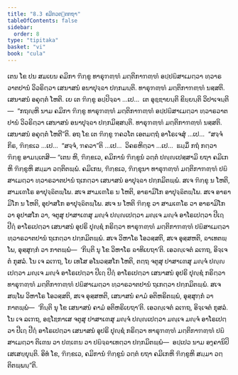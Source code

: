 ```yaml
---
title: "8.3 ຄມິກວຕ຺ຕກຖາ"
tableOfContents: false
sidebar:
  order: 8
type: "tipitaka"
basket: "vi"
book: "cula"
---
```



<DynamicBreadcrumb />

<Division number="360" book="cula">

<Paragraph number="1667" book="cula">
ເຕນ ໂຂ ປນ ສມເຍນ ຄມິກາ ຠິກ຺ຂູ ທາຣຸຠຓ຺ຑໍ ມຕ຺ຕິກາຠຓ຺ຑໍ ອປ຺ປຏິສາເມຕ຺ວາ ທ຺ວາຣວາຕປານໍ ວິວຣິຕ຺ວາ ເສນາສນໍ ອນາປຸຈ຺ຉາ ປກ຺ກມນ຺ຕິ. ທາຣຸຠຓ຺ຑໍ ມຕ຺ຕິກາຠຓ຺ຑໍ ນສ຺ສຕິ. ເສນາສນໍ ອຄຸຕ຺ຕໍ ໂຫຕິ. ເຍ ເຕ ຠິກ຺ຂູ ອປ຺ປິຈ຺ຉາ …ເປ…  ເຕ ອຸຊ຺ຌາຍນ຺ຕິ ຂິຍ຺ຍນ຺ຕິ ວິປາເຈນ຺ຕິ—  “ກຖຎ຺ຫິ ນາມ ຄມິກາ ຠິກ຺ຂູ ທາຣຸຠຓ຺ຑໍ ມຕ຺ຕິກາຠຓ຺ຑໍ ອປ຺ປຏິສາເມຕ຺ວາ ທ຺ວາຣວາຕປານໍ ວິວຣິຕ຺ວາ ເສນາສນໍ ອນາປຸຈ຺ຉາ ປກ຺ກມິສ຺ສນ຺ຕິ. ທາຣຸຠຓ຺ຑໍ ມຕ຺ຕິກາຠຓ຺ຑໍ ນສ຺ສຕິ. ເສນາສນໍ ອຄຸຕ຺ຕໍ ໂຫຕີ”ຕິ. ອຖ ໂຂ ເຕ ຠິກ຺ຂູ ຠຄວໂຕ ເອຕມຕ຺ຖໍ ອາໂຣເຈສຸໍ …ເປ…  “ສຈ຺ຈໍ ກິຣ, ຠິກ຺ຂເວ …ເປ…  “ສຈ຺ຈໍ, ຠຄວາ”ຕິ …ເປ…  ວິຄຣຫິຕ຺ວາ …ເປ…  ຘມ຺ມິໍ ກຖໍ ກຕ຺ວາ ຠິກ຺ຂູ ອາມນ຺ເຕສິ—
</Paragraph>

</Division>
<Division number="361" book="cula">

<Paragraph number="1668" book="cula">
“ເຕນ ຫິ, ຠິກ຺ຂເວ, ຄມິການໍ ຠິກ຺ຂູນໍ ວຕ຺ຕໍ ປຎ຺ຎເປສ຺ສາມິ ຍຖາ ຄມິເກຫິ ຠິກ຺ຂູຫິ ສມ຺ມາ ວຕ຺ຕິຕພ຺ພໍ. ຄມິເກນ, ຠິກ຺ຂເວ, ຠິກ຺ຂຸນາ ທາຣຸຠຓ຺ຑໍ ມຕ຺ຕິກາຠຓ຺ຑໍ ປຏິສາເມຕ຺ວາ ທ຺ວາຣວາຕປານໍ ຖເກຕ຺ວາ ເສນາສນໍ ອາປຸຈ຺ຉາ ປກ຺ກມິຕພ຺ພໍ. ສເຈ ຠິກ຺ຂຸ ນ ໂຫຕິ, ສາມເຓໂຣ ອາປຸຈ຺ຉິຕພ຺ໂພ. ສເຈ ສາມເຓໂຣ ນ ໂຫຕິ, ອາຣາມິໂກ ອາປຸຈ຺ຉິຕພ຺ໂພ. ສເຈ ອາຣາມິໂກ ນ ໂຫຕິ, ອຸປາສໂກ ອາປຸຈ຺ຉິຕພ຺ໂພ. ສເຈ ນ ໂຫຕິ ຠິກ຺ຂຸ ວາ ສາມເຓໂຣ ວາ ອາຣາມິໂກ ວາ ອຸປາສໂກ ວາ, ຈຕູສຸ ປາສາເຓສຸ ມຎ຺ຈໍ ປຎ຺ຎເປຕ຺ວາ ມຎ຺ເຈ ມຎ຺ຈໍ ອາໂຣເປຕ຺ວາ ປີເຐ ປີຐໍ ອາໂຣເປຕ຺ວາ ເສນາສນໍ ອຸປຣິ ປຸຎ຺ຊໍ ກຣິຕ຺ວາ ທາຣຸຠຓ຺ຑໍ ມຕ຺ຕິກາຠຓ຺ຑໍ ປຏິສາເມຕ຺ວາ ທ຺ວາຣວາຕປານໍ ຖເກຕ຺ວາ ປກ຺ກມິຕພ຺ພໍ. ສເຈ ວິຫາໂຣ ໂອວສ຺ສຕິ, ສເຈ ອຸສ຺ສຫຕິ, ຉາເທຕພ຺ໂພ, ອຸສ຺ສຸກ຺ກໍ ວາ ກາຕພ຺ພໍ—  ‘ກິນ຺ຕິ ນຸ ໂຂ ວິຫາໂຣ ຉາທິເຍຖາ’ຕິ. ເອວຎ຺ເຈຕໍ ລເຠຖ, ອິຈ຺ເຈຕໍ ກຸສລໍ. ໂນ ເຈ ລເຠຖ, ໂຍ ເທໂສ ອໂນວສ຺ສໂກ ໂຫຕິ, ຕຕ຺ຖ ຈຕູສຸ ປາສາເຓສຸ ມຎ຺ຈໍ ປຎ຺ຎເປຕ຺ວາ ມຎ຺ເຈ ມຎ຺ຈໍ ອາໂຣເປຕ຺ວາ ປີເຐ ປີຐໍ ອາໂຣເປຕ຺ວາ ເສນາສນໍ ອຸປຣິ ປຸຎ຺ຊໍ ກຣິຕ຺ວາ ທາຣຸຠຓ຺ຑໍ ມຕ຺ຕິກາຠຓ຺ຑໍ ປຏິສາເມຕ຺ວາ ທ຺ວາຣວາຕປານໍ ຖເກຕ຺ວາ ປກ຺ກມິຕພ຺ພໍ. ສເຈ ສພ຺ໂພ ວິຫາໂຣ ໂອວສ຺ສຕິ, ສເຈ ອຸສ຺ສຫຕິ, ເສນາສນໍ ຄາມໍ ອຕິຫຣິຕພ຺ພໍ, ອຸສ຺ສຸກ຺ກໍ ວາ ກາຕພ຺ພໍ—  ‘ກິນ຺ຕິ ນຸ ໂຂ ເສນາສນໍ ຄາມໍ ອຕິຫຣິເຍຖາ’ຕິ. ເອວຎ຺ເຈຕໍ ລເຠຖ, ອິຈ຺ເຈຕໍ ກຸສລໍ. ໂນ ເຈ ລເຠຖ, ອຊ຺ໂຌກາເສ ຈຕູສຸ ປາສາເຓສຸ ມຎ຺ຈໍ ປຎ຺ຎເປຕ຺ວາ ມຎ຺ເຈ ມຎ຺ຈໍ ອາໂຣເປຕ຺ວາ ປີເຐ ປີຐໍ ອາໂຣເປຕ຺ວາ ເສນາສນໍ ອຸປຣິ ປຸຎ຺ຊໍ ກຣິຕ຺ວາ ທາຣຸຠຓ຺ຑໍ ມຕ຺ຕິກາຠຓ຺ຑໍ ປຏິສາເມຕ຺ວາ ຕິເຓນ ວາ ປຓ຺ເຓນ ວາ ປຏິຈ຺ຉາເທຕ຺ວາ ປກ຺ກມິຕພ຺ພໍ—  ອປ຺ເປວ ນາມ ອງ຺ຄານິປິ ເສເສຍ຺ຍຸນ຺ຕິ. ອິທໍ ໂຂ, ຠິກ຺ຂເວ, ຄມິການໍ ຠິກ຺ຂູນໍ ວຕ຺ຕໍ ຍຖາ ຄມິເກຫິ ຠິກ຺ຂູຫິ ສມ຺ມາ ວຕ຺ຕິຕພ຺ພນ຺”ຕິ.
</Paragraph>
</Division>